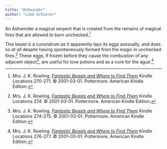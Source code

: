 ```yaml
---
title: "Ashwinder"
author: "Luke Schierer"
---
```


An Ashwinder a magical serpent that is created from the remains of magical
fires that are allowed to burn unchecked.[^220725-1]  

This beast is a cunundrum as it apparently lays its eggs asexually, and does so
*at all* despite having spontaneously formed from the magic in unchecked
fires.[^220725-2]  These eggs, if frozen before they cause the combustion of
any adjacent object[^220725-3], are useful for love potions and as a cure for
the ague.[^220725-4]

[^220725-1]: Mrs. J. K. Rowling.
    _[Fantastic Beasts and Where to Find Them](https://www.goodreads.com/book/show/41899.Fantastic_Beasts_and_Where_to_Find_Them)_
   Kindle Locations 270-271.
	© 2001-03-01. Pottermore. American Kindle Edition.
	
[^220725-2]: Mrs. J. K. Rowling.
    _[Fantastic Beasts and Where to Find Them](https://www.goodreads.com/book/show/41899.Fantastic_Beasts_and_Where_to_Find_Them)_
   Kindle Locations 274.
	© 2001-03-01. Pottermore. American Kindle Edition.

[^220725-3]: Mrs. J. K. Rowling.
    _[Fantastic Beasts and Where to Find Them](https://www.goodreads.com/book/show/41899.Fantastic_Beasts_and_Where_to_Find_Them)_
   Kindle Locations 274-275.
	© 2001-03-01. Pottermore. American Kindle Edition.

[^220725-4]: Mrs. J. K. Rowling.
    _[Fantastic Beasts and Where to Find Them](https://www.goodreads.com/book/show/41899.Fantastic_Beasts_and_Where_to_Find_Them)_
   Kindle Locations 276-277.
	© 2001-03-01. Pottermore. American Kindle Edition.

